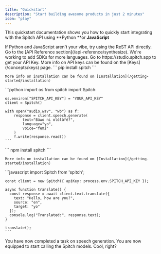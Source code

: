 ```yaml
---
title: "Quickstart"
description: "Start building awesome products in just 2 minutes"
icon: "play"
---
```


This quickstart documentation shows you how to quickly start integrating with the Spitch API using **Python **or **JavaScript**

<Tip>
  If Python and JavaScript aren't your vibe, try using the ReST API directly. Go to the [API Reference section](/api-reference/synthesize).
  We're working to add SDKs for more languages.
</Tip>

<Steps>
  <Step title='"Get API Key"' icon='"key"'>
    Go to https://studio.spitch.app to get your API Key.
    More info on API keys can be found on the [Keys](/concepts/keys) page.
  </Step>
  <Step title='"Install the Python library"' icon='"terminal"'>
    ```
    pip install spitch
    ```

    More info on installation can be found on [Installation](/getting-started/installation)
  </Step>
  <Step title='"Sample Code (Python)"' icon="terminal">
    ```python
    import os
    from spitch import Spitch
    
    os.environ["SPITCH_API_KEY"] = "YOUR_API_KEY"
    client = Spitch()
    
    with open("audio.wav", "wb") as f:
        response = client.speech.generate(
            text="Báwo ni olólùfé?",
            language="yo",
            voice="femi"
        )
        f.write(response.read())
    ```
  </Step>
  <Step title='"Install the Node package"' icon='"gift"'>
    ```
    npm install spitch
    ```

    More info on installation can be found on [Installation](/getting-started/installation)
  </Step>
  <Step title='"Sample Code (JavaScript)"' icon="terminal">
    ```javascript
    import Spitch from 'spitch';
    
    const client = new Spitch({ apiKey: process.env.SPITCH_API_KEY });
    
    async function translate() {
      const response = await client.text.translate({
        text: "Hello, how are you?",
        source: "en",
        target: "yo"
      });
      console.log("Translated:", response.text);
    }
    
    translate();
    ```
  </Step>
  <Step title="Congratulations!" icon="gift">
    You have now completed a task on speech generation. You are now equipped to start calling the Spitch models. Cool, right?
  </Step>
</Steps>